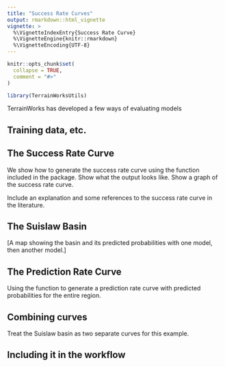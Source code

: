 ```yaml
---
title: "Success Rate Curves"
output: rmarkdown::html_vignette
vignette: >
  %\VignetteIndexEntry{Success Rate Curve}
  %\VignetteEngine{knitr::rmarkdown}
  %\VignetteEncoding{UTF-8}
---
```


```r
knitr::opts_chunk$set(
  collapse = TRUE,
  comment = "#>"
)
```

```r
library(TerrainWorksUtils)
```

TerrainWorks has developed a few ways of evaluating models 

## Training data, etc. 

## The Success Rate Curve

We show how to generate the success rate curve using the function included in the package. 
Show what the output looks like. 
Show a graph of the success rate curve. 

Include an explanation and some references to the success rate curve in the literature. 


## The Suislaw Basin

[A map showing the basin and its predicted probabilities with one model, then another model.]

## The Prediction Rate Curve

Using the function to generate a prediction rate curve with predicted probabilities for the entire region. 

## Combining curves

Treat the Suislaw basin as two separate curves for this example. 

## Including it in the workflow 
